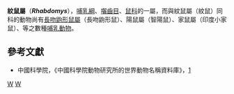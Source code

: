 {{Automatic taxobox
| taxon = Rhabdomys
| image = Four-striped Grass Mouse.JPG
| image_caption = [[紋鼠|紋鼠]]（''Rhabdomys pumilio ''） 
| authority = Thomas, 1916
}}
'''紋鼠屬'''（'''''Rhabdomys'''''），[[哺乳綱|哺乳綱]]、[[囓齒目|囓齒目]]、[[鼠科|鼠科]]的一屬，而與紋鼠屬（紋鼠）同科的動物尚有[[長吻鼩形鼠屬|長吻鼩形鼠屬]]（長吻鼩形鼠）、陽鼠屬（智陽鼠）、家鼠屬（印度小家鼠）、等之數種[[哺乳動物|哺乳動物]]。

==參考文獻==
*中國科學院，《中國科學院動物研究所的世界動物名稱資料庫》，[https://web.archive.org/web/20050718232917/http://vzd.brim.ac.cn/division/fauna/index.asp]

{{Taxonbar}}
[[Category:1916年描述的分类群|W]]
[[Category:鼠亚科|W]]